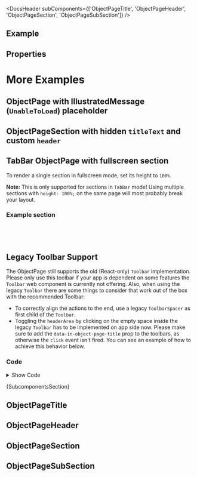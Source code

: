 
<Meta of={ComponentStories} />

<DocsHeader subComponents={['ObjectPageTitle', 'ObjectPageHeader', 'ObjectPageSection', 'ObjectPageSubSection']} />

## Example

<Canvas of={ComponentStories.Default} />

## Properties

<ControlsWithNote of={ComponentStories.Default} />

# More Examples

## ObjectPage with IllustratedMessage (`UnableToLoad`) placeholder

<Canvas of={ComponentStories.WithIllustratedMessage} />

## ObjectPageSection with hidden `titleText` and custom `header`

<Canvas of={ComponentStories.SectionWithCustomHeader} />

## TabBar ObjectPage with fullscreen section

To render a single section in fullscreen mode, set its height to `100%`.

**Note:** This is only supported for sections in `TabBar` mode! Using multiple sections with `height: 100%;` on the same page will most probably break your layout.

<Canvas of={ComponentStories.FullScreenSingleSection} />

### Example section

```jsx
<ObjectPageSection titleText="Section with Overflow" id="section3" style={{ height: '100%', overflow: 'auto' }}>
  <div style={{ height: '300%', background: 'lightyellow' }} />
</ObjectPageSection>
```

## Legacy Toolbar Support

The ObjectPage still supports the old (React-only) `Toolbar` implementation. Please only use this toolbar if your app is dependent on some features the `Toolbar` web component is currently not offering.
Also, when using the legacy `Toolbar` there are some things to consider that work out of the box with the recommended Toolbar:

- To correctly align the actions to the end, use a legacy `ToolbarSpacer` as first child of the `Toolbar`.
- Toggling the `headerArea` by clicking on the empty space inside the legacy `Toolbar` has to be implemented on app side now. Please make sure to add the `data-in-object-page-title` prop to the toolbars, as otherwise the `click` event isn't fired. You can see an example of how to achieve this behavior below.

<Canvas of={ComponentStories.LegacyToolbarSupport} sourceState="hidden" />

### Code

<details>

<summary>Show Code</summary>

```tsx
import { useRef } from 'react';
import { Toolbar as LegacyToolbar } from '@ui5/webcomponents-react-compat/dist/components/Toolbar/index.js';
import { ToolbarSpacer as LegacyToolbarSpacer } from '@ui5/webcomponents-react-compat/dist/components/ToolbarSpacer/index.js';
import { Button, ButtonDesign, ObjectPage, ObjectPageSection, ObjectPageTitle } from '@ui5/webcomponents-react';
import type { ObjectPageDomRef } from '@ui5/webcomponents-react';

function ObjectPageWithLegacyToolbar(props) {
  const objectPageRef = useRef<ObjectPageDomRef>(null);
  const handleToolbarClick = (e) => {
    if (e.target.dataset.componentName === 'ToolbarContent') {
      objectPageRef.current.toggleHeaderArea();
    }
  };
  return (
    <ObjectPage
      {...props}
      ref={objectPageRef}
      titleArea={
        <ObjectPageTitle
          header="Legacy Toolbar Support"
          subHeader="actions and navigation actions are rendered inside the legacy Toolbar component"
          actionsBar={
            <LegacyToolbar
              design="Transparent"
              toolbarStyle="Clear"
              onClick={handleToolbarClick}
              data-in-object-page-title
            >
              <LegacyToolbarSpacer />
              <Button design={ButtonDesign.Emphasized}>Primary Action</Button>
              <Button design={ButtonDesign.Transparent}>Action</Button>
            </LegacyToolbar>
          }
          navigationBar={
            <LegacyToolbar
              design="Transparent"
              toolbarStyle="Clear"
              onClick={handleToolbarClick}
              data-in-object-page-title
            >
              <LegacyToolbarSpacer />
              <Button icon={'full-screen'} design={ButtonDesign.Transparent} />
              <Button icon={'exit-full-screen'} design={ButtonDesign.Transparent} />
              <Button icon={'decline'} design={ButtonDesign.Transparent} />
            </LegacyToolbar>
          }
        />
      }
    >
      <ObjectPageSection titleText="Section 1" id="opSection1">
        <div style={{ height: '300px', width: '100%', background: 'lightblue' }}>Section 1 Content</div>
      </ObjectPageSection>
      <ObjectPageSection titleText="Section 2" id="opSection2">
        <div style={{ height: '200px', width: '100%', background: 'lightblue' }}>Section 2 Content</div>
      </ObjectPageSection>
      <ObjectPageSection titleText="Section 3" id="opSection3">
        <div style={{ height: '500px', width: '100%', background: 'lightblue' }}>Section 3 Content</div>
      </ObjectPageSection>
    </ObjectPage>
  );
}
```

</details>

<Markdown>{SubcomponentsSection}</Markdown>

## ObjectPageTitle

<Description of={ObjectPageTitle} />

<ArgTypesWithNote of={ObjectPageTitle} />

## ObjectPageHeader

<Description of={ObjectPageHeader} />

<ArgTypesWithNote of={ObjectPageHeader} />

## ObjectPageSection

<Description of={ObjectPageSection} />

<ArgTypesWithNote of={ObjectPageSection} />

## ObjectPageSubSection

<Description of={ObjectPageSubSection} />

<ArgTypesWithNote of={ObjectPageSubSection} />

<Footer />
